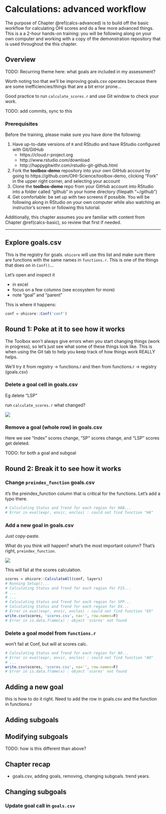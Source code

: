 # Calculations: advanced workflow {#calcs-advanced}

The purpose of Chapter \@ref(calcs-advanced) is to build off the basic workflow for calculating OHI scores and do a few more advanced things. This is a a 2-hour hands-on training: you will be following along on your own computer and working with a copy of the demonstration repository that is used throughout the this chapter.

## Overview

TODO: Recurring theme here: what goals are included in my assessment? 

Worth noting too that we'll be improving goals.csv operates because there are some inefficiencies/things that are a bit error prone...

Good practice to run `calculate_scores.r` and use Git window to check your work. 

TODO: add commits, sync to this

### Prerequisites

Before the training, please make sure you have done the following: 

1. Have up-to-date versions of `R` and RStudio and have RStudio configured with Git/GitHub <!--- TODO (Chapter \@ref(datascience))--->
    - https://cloud.r-project.org
    - http://www.rstudio.com/download 
    - http://happygitwithr.com/rstudio-git-github.html 
1. Fork the **toolbox-demo** repository into your own GitHub account by going to https://github.com/OHI-Science/toolbox-demo, clicking "Fork" in the upper right corner, and selecting your account
1. Clone the **toolbox-demo** repo from your GitHub account into RStudio into a folder called "github" in your home directory (filepath "~/github")
1. Get comfortable: be set up with two screens if possible. You will be following along in RStudio on your own computer while also watching an instructor's screen or following this tutorial.

Additionally, this chapter assumes you are familiar with content from Chapter \@ref(calcs-basic), so review that first if needed. 

----

## Explore goals.csv

This is the registry for goals. `ohicore` will use this list and make sure there are functions with the same names in `functions.r`. This is one of the things that does on in `Conf()`...

Let's open and inspect it 

- in excel
- focus on a few columns (see ecosystem for more)
- note "goal" and "parent"


This is where it happens:
```r
conf = ohicore::Conf('conf')
```

<!--- TODO ohicore: Conf() should check that all entries in goals.csv are present in functions.r, but it doesn't. 
--->

## Round 1: Poke at it to see how it works

The Toolbox won't always give errors when you start changing things (work in progress), so let's just see what some of these things look like. This is when using the Git tab to help you keep track of how things work REALLY helps.

We'll try it from registry -> functions.r
and then from functions.r -> registry (goals.csv)


### Delete a goal cell in goals.csv

Eg delete "LSP"

run `calculate_scores.r`
what changed?

![](https://docs.google.com/drawings/d/19e7TVvpjUql46afZ38fXfkeKQ5sIkxXSnRIbJjxBzkk/pub?w=960&h=528)


### Remove a goal (whole row) in goals.csv

Here we see "Index" scores change, "SP" scores change, and "LSP" scores get deleted.

TODO: for both a goal and subgoal


## Round 2: Break it to see how it works

### Change `preindex_function` goals.csv

it's the preindex_function column that is critical for the functions. 
Let's add a typo there. 

```r
# Calculating Status and Trend for each region for HAB...
# Error in eval(expr, envir, enclos) : could not find function "HA"
```


### Add a new goal in goals.csv

Just copy-paste. 

What do you think will happen? what's the most important column? That's right, `preindex_function`.

![](https://docs.google.com/drawings/d/1yHSVfXvNu5hSTEa12uSD7mGQAUNDBSsgkaKYj01nEYc/pub?w=960&h=192)

This will fail at the scores calculation. 

```r
scores = ohicore::CalculateAll(conf, layers)
# Running Setup()...
# Calculating Status and Trend for each region for FIS...
# ...
# ...
# Calculating Status and Trend for each region for SPP...
# Calculating Status and Trend for each region for EX...
# Error in eval(expr, envir, enclos) : could not find function "EX"
write.csv(scores, 'scores.csv', na='', row.names=F)
# Error in is.data.frame(x) : object 'scores' not found
```

### Delete a goal model from `functions.r`

won't fail at Conf, but will at scores calc.
```r
# Calculating Status and Trend for each region for AO...
# Error in eval(expr, envir, enclos) : could not find function "AO"
# ...
write.csv(scores, 'scores.csv', na='', row.names=F)
# Error in is.data.frame(x) : object 'scores' not found
```

## Adding a new goal

this is how to do it right. Need to add the row in goals.csv and the function in functions.r

## Adding subgoals

## Modifying subgoals
TODO: how is this different than above?



## Chapter recap

- goals.csv, adding goals, removing, changing subgoals. trend years. 

## Changing subgoals 

### Update goal call in `goals.csv`

<!---TODISCUSS: maybe this detail should go somewhere else and then just referenced here? Because will also need this information referenced in the ## Removing Goals and ## Changing Subgoals sections --->

<!--- NOTE: this is where we'll talk about adding/removing goals/subgoals, and goals.csv. First will talk to Mel about goals.csv's future: maybe having them just written in functions.r, and have ohicore pull from that to make a full list --->

<!---
`goals.csv` in the `conf` folder provides input information for `functions.r`, particularly about function calls. These are indicated by two columns: *preindex_function* (functions for all goals that do not have sub-goals, and functions for all sub-goals) and *postindex_function* (functions for goals with sub-goals).

In the `preindex_fuction`, you could specify variables such as _status_year_ and _trend_year_, which you can call in your goal function. Note that it is not necessary to specify those variables. If you do not use them in your function as in the CS example, you could delete those variables in `preindex_function`.


_Changing goal weights will be done here by editing the value in the *weight* column. Weights do not need to be 0-1 or add up to 10; weights will be scaled as a proportion of the number of goals assessed. The ten goals are weighted equally by default._


![](https://docs.google.com/drawings/d/17BgYSw2sHbZvHNjUqBlTG-kCOAAn7o6a65O37s0S_es/pub?h=500)

![](https://docs.google.com/drawings/d/1o2wtJ9KCPDyGPH9Y4unmALG6BlxX9lmJ_PakDDiQrLo/pub?h=500)


--->

